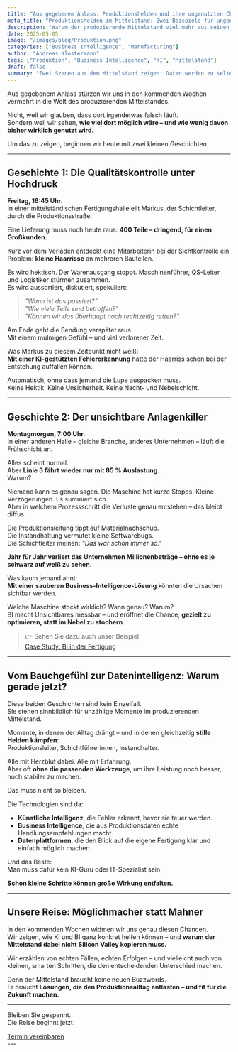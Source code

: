 ```yaml
---
title: "Aus gegebenem Anlass: Produktionshelden und ihre ungenutzten Chancen"
meta_title: "Produktionshelden im Mittelstand: Zwei Beispiele für ungenutztes Potenzial"
description: "Warum der produzierende Mittelstand viel mehr aus seinen Daten machen könnte – und was zwei kleine Geschichten über Qualitätskontrolle und Anlagenperformance uns zeigen."
date: 2025-05-05
image: "/images/blog/Produktion.png"
categories: ["Business Intelligence", "Manufacturing"]
author: "Andreas Klostermann"
tags: ["Produktion", "Business Intelligence", "KI", "Mittelstand"]
draft: false
summary: "Zwei Szenen aus dem Mittelstand zeigen: Daten werden zu selten genutzt, obwohl sie längst verfügbar wären. Dabei ließe sich mit BI und KI viel verbessern – ohne Haurucktransformation."
---
```


Aus gegebenem Anlass stürzen wir uns in den kommenden Wochen vermehrt in die Welt des produzierenden Mittelstandes.  

Nicht, weil wir glauben, dass dort irgendetwas falsch läuft.  
Sondern weil wir sehen, **wie viel dort möglich wäre – und wie wenig davon bisher wirklich genutzt wird.**  

Um das zu zeigen, beginnen wir heute mit zwei kleinen Geschichten.

---

## Geschichte 1: Die Qualitätskontrolle unter Hochdruck

**Freitag, 16:45 Uhr.**  
In einer mittelständischen Fertigungshalle eilt Markus, der Schichtleiter, durch die Produktionsstraße.  

Eine Lieferung muss noch heute raus: **400 Teile – dringend, für einen Großkunden.**  

Kurz vor dem Verladen entdeckt eine Mitarbeiterin bei der Sichtkontrolle ein Problem: **kleine Haarrisse** an mehreren Bauteilen.  

Es wird hektisch. Der Warenausgang stoppt. Maschinenführer, QS-Leiter und Logistiker stürmen zusammen.  
Es wird aussortiert, diskutiert, spekuliert:  

> *"Wann ist das passiert?"*  
> *"Wie viele Teile sind betroffen?"*  
> *"Können wir das überhaupt noch rechtzeitig retten?"*

Am Ende geht die Sendung verspätet raus.  
Mit einem mulmigen Gefühl – und viel verlorener Zeit.

Was Markus zu diesem Zeitpunkt nicht weiß:  
**Mit einer KI-gestützten Fehlererkennung** hätte der Haarriss schon bei der Entstehung auffallen können.  

Automatisch, ohne dass jemand die Lupe auspacken muss.  
Keine Hektik. Keine Unsicherheit. Keine Nacht- und Nebelschicht.

---

## Geschichte 2: Der unsichtbare Anlagenkiller

**Montagmorgen, 7:00 Uhr.**  
In einer anderen Halle – gleiche Branche, anderes Unternehmen – läuft die Frühschicht an.

Alles scheint normal.  
Aber **Linie 3 fährt wieder nur mit 85 % Auslastung**.  
Warum?

Niemand kann es genau sagen. Die Maschine hat kurze Stopps. Kleine Verzögerungen. Es summiert sich.  
Aber in welchem Prozessschritt die Verluste genau entstehen – das bleibt diffus.

Die Produktionsleitung tippt auf Materialnachschub.  
Die Instandhaltung vermutet kleine Softwarebugs.  
Die Schichtleiter meinen: *"Das war schon immer so."*

**Jahr für Jahr verliert das Unternehmen Millionenbeträge – ohne es je schwarz auf weiß zu sehen.**

Was kaum jemand ahnt:  
**Mit einer sauberen Business-Intelligence-Lösung** könnten die Ursachen sichtbar werden.  

Welche Maschine stockt wirklich? Wann genau? Warum?  
BI macht Unsichtbares messbar – und eröffnet die Chance, **gezielt zu optimieren, statt im Nebel zu stochern**.

> 👉 Sehen Sie dazu auch unser Beispiel:  
> [Case Study: BI in der Fertigung](https://alpinedata.de/casestudies/study-4/)

---

## Vom Bauchgefühl zur Datenintelligenz: Warum gerade jetzt?

Diese beiden Geschichten sind kein Einzelfall.  
Sie stehen sinnbildlich für unzählige Momente im produzierenden Mittelstand.

Momente, in denen der Alltag drängt – und in denen gleichzeitig **stille Helden kämpfen**:  
Produktionsleiter, Schichtführerinnen, Instandhalter.  

Alle mit Herzblut dabei. Alle mit Erfahrung.  
Aber oft **ohne die passenden Werkzeuge**, um ihre Leistung noch besser, noch stabiler zu machen.

Das muss nicht so bleiben.

Die Technologien sind da:  

- **Künstliche Intelligenz**, die Fehler erkennt, bevor sie teuer werden.  
- **Business Intelligence**, die aus Produktionsdaten echte Handlungsempfehlungen macht.  
- **Datenplattformen**, die den Blick auf die eigene Fertigung klar und einfach möglich machen.  

Und das Beste:  
Man muss dafür kein KI-Guru oder IT-Spezialist sein.  

**Schon kleine Schritte können große Wirkung entfalten.**

---

## Unsere Reise: Möglichmacher statt Mahner

In den kommenden Wochen widmen wir uns genau diesen Chancen.  
Wir zeigen, wie KI und BI ganz konkret helfen können – und **warum der Mittelstand dabei nicht Silicon Valley kopieren muss.**

Wir erzählen von echten Fällen, echten Erfolgen – und vielleicht auch von kleinen, smarten Schritten, die den entscheidenden Unterschied machen.

Denn der Mittelstand braucht keine neuen Buzzwords.  
Er braucht **Lösungen, die den Produktionsalltag entlasten – und fit für die Zukunft machen.**

---

Bleiben Sie gespannt.  
Die Reise beginnt jetzt.  
<div class="col-12 flex justify-center">
  <a class="btn btn-adv" href="https://calendly.com/andreas-klostermann-alpinedata/ersttermin">Termin vereinbaren</a>
</div>
---

